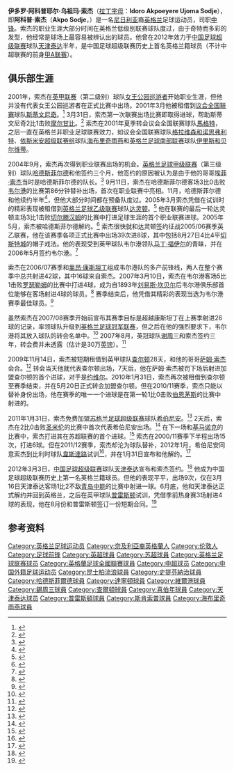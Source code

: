 {{noteTA|G1=足球|G2=英超|G3=FAcup
}} 
{{Infobox football biography
| playername     = 阿科普·索杰<br>Akpo Sodje
| image          = Image:Akpo Sodje.png
| image_size     = 200px
| caption        = 索杰效力于[[谢周三足球俱乐部|谢周三]]期间的照片
| fullname       = Idoro Akpoeyere Ujoma Sodje<ref>{{cite book|last=Sherwin|first=Phil|title=The Port Vale Miscellany|publisher=The History Press|location=Brimscombe Port|date=2010|pages=32|isbn=9780752457772}}</ref>
| dateofbirth    = {{birth date and age|1980|1|31|df=y}}<ref name="profile">{{cite web|title=Profile|url=http://www.hibernianfc.co.uk/page/PlayerProfiles/0,,10290~23073,00.html|work=hibernianfc.co.uk|accessdate=1 February 2012|deadurl=yes|archiveurl=https://web.archive.org/web/20111010112221/http://www.hibernianfc.co.uk/page/PlayerProfiles/0%2C%2C10290~23073%2C00.html|archivedate=2011年10月10日}}</ref>
| cityofbirth    = [[伦敦|伦敦]][[格林尼治|格林尼治]]
| countryofbirth = [[英格兰|英格兰]]
| height         = {{height|ft=6|in=2}}<ref name="profile"/>
| position       = [[前锋_(足球)|中锋]]
| currentclub    = 
| clubnumber     = 
| youthyears1    = | youthclubs1 = Dynamos FC
| years1 = 2001      | caps1 = 0  | goals1 = 0  | clubs1 = [[女王公园巡游者足球俱乐部|女王公园巡游者]]
| years2 = 2001      | caps2 = 3  | goals2 = 1  | clubs2 = → [[史提芬納治足球會|斯蒂文尼奇]]
| years3 = 2001–2002 | caps3 = 17 | goals3 = 3  | clubs3 = [[馬格特足球會|馬格特]]
| years4 = 2002      | caps4 = 7  | goals4 = 2  | clubs4 = [[艾贝斯费特联足球俱乐部|格拉维森和诺思弗利特]]
| years5 = 2002–2003 | caps5 = 31 | goals5 = 7  | clubs5 = [[海布里奇雨燕足球會|海布里奇雨燕]]
| years6 = 2003–2004 | caps6 = 21 | goals6 = 18 | clubs6 = [[伊里斯和贝尔维蒂足球俱乐部|伊里斯和贝尔维蒂]]
| years7 = 2004–2005 | caps7 = 7  | goals7 = 0  | clubs7 = [[哈德斯菲尔德足球俱乐部|哈德斯菲尔德]]
| years8 = 2005      | caps8 = 7  | goals8 = 1  | clubs8 = → [[达灵顿足球俱乐部|达灵顿]]
| years9 = 2005–2006 | caps9 = 36 | goals9 = 8  | clubs9 = [[达灵顿足球俱乐部|达灵顿]]
| years10= 2006–2007 | caps10= 46 | goals10= 14 | clubs10= [[韦尔港足球俱乐部|韦尔港]]
| years11= 2007–2010 | caps11= 41 | goals11= 9  | clubs11= [[谢周三足球俱乐部|谢周三]]
| years12= 2009–2010 | caps12= 8  | goals12= 2  | clubs12= → [[查尔顿竞技足球俱乐部|查尔顿]]
| years13= 2010      | caps13= 16 | goals13= 3  | clubs13= → [[查尔顿竞技足球俱乐部|查尔顿]]
| years14= 2010–2011 | caps14= 15 | goals14= 1  | clubs14= [[查尔顿竞技足球俱乐部|查尔顿]]
| years15= 2011–2012 | caps15= 28 | goals15= 6  | clubs15= [[希伯尼安足球俱乐部|希伯尼安]]
| years16= 2012      | caps16= 9  | goals16= 1  | clubs16= [[天津泰达足球俱乐部|天津泰达]]
| years17= 2012    | caps17= 14  | goals17= 4  | clubs17= [[普雷斯顿足球俱乐部|普雷斯顿]]
| years18= 2013     | caps18= 16  | goals18= 6  | clubs18= [[斯坎索普联足球俱乐部|斯坎索普联]]
| pcupdate  = 2012年8月21日
}}
'''伊多罗·阿科普耶尔·乌祖玛·索杰'''（[[拉丁字母|拉丁字母]]：'''Idoro Akpoeyere Ujoma Sodje'''），即'''阿科普·索杰'''（'''Akpo Sodje'''，{{bd|1980年|1月31日|catIdx=Sodje, Akpo}}）是一名[[尼日利亚|尼日利亚]]裔[[英格兰|英格兰]]足球运动员，司职[[前锋_(足球)|中锋]]。索杰的职业生涯大部分时间在英格兰低级别联赛球队度过，由于奇特而多彩的发型，他经常是球场上最容易被辨认出的球员。他曾在2012年效力于[[中国足球超级联赛|中国足球超级联赛]]球队[[天津泰达足球俱乐部|天津泰达]]半年，是中国足球超级联赛历史上首名英格兰籍球员（不计中超联赛的前身[[甲A联赛|甲A联赛]]）。

==俱乐部生涯==
2001年，索杰在[[英格兰足球冠军联赛|英甲联赛]]（第二级别）球队[[女王公园巡游者足球俱乐部|女王公园巡游者]]开始职业生涯，但他并没有代表女王公园巡游者在正式比赛中出场。2001年3月他被租借到[[英格蘭足球議會全國聯賽|议会全国联赛]]球队[[史提芬納治足球會|斯蒂文尼奇]]。<ref>{{cite web|url=http://news.bbc.co.uk/sport1/hi/football/teams/s/stevenage/1250006.stm|title=Stevenage sign Sodje|date=29 March 2001|work=BBC Sport|accessdate=2009-08-11|archive-date=2019-07-13|archive-url=https://web.archive.org/web/20190713153502/http://news.bbc.co.uk/sport2/hi/football/teams/s/stevenage/1250006.stm|dead-url=no}}</ref> 3月31日，索杰第一次联赛出场比赛即取得进球，帮助斯蒂文尼奇2比1击败[[摩尔甘比足球俱乐部|摩尔甘比]]。<ref>{{cite web|url=http://news.bbc.co.uk/sport1/hi/football/eng_conf/1249357.stm|title=Morecambe 1–2 Stevenage|publisher=[[BBC|BBC]]|date=31 March 2001|accessdate=3 March 2010|archive-date=2019-07-13|archive-url=https://web.archive.org/web/20190713153503/http://news.bbc.co.uk/sport2/hi/football/eng_conf/1249357.stm|dead-url=no}}</ref> 索杰在2001年夏季转会议会全国联赛球队[[馬格特足球會|馬格特]]，之后一直在英格兰非职业足球联赛效力，如议会全国联赛球队[[艾贝斯费特联足球俱乐部|格拉维森和诺思弗利特]]、[[英格兰足球依斯米安联赛|依斯米安超级联赛组]]球队[[海布里奇雨燕足球會|海布里奇雨燕]]和[[英格兰足球南部联赛|英格兰足球南部联赛]]球队[[伊里斯和贝尔维蒂足球俱乐部|伊里斯和贝尔维蒂]]。

2004年9月，索杰再次得到职业联赛出场的机会。[[英格兰足球甲级联赛|英格兰足球甲级联赛]]（第三级别）球队[[哈德斯菲尔德足球俱乐部|哈德斯菲尔德]]和他签约三个月，他签约的原因被认为是由于他的哥哥[[埃菲·索杰|埃菲·索杰]]当时是哈德斯菲尔德的队长。<ref>{{cite web|url=http://news.bbc.co.uk/sport1/hi/football/teams/h/huddersfield_town/3561324.stm|title=Huddersfield sign Sodje|date=2 September 2004|work=BBC Sport|accessdate=2009-08-11|archive-date=2019-07-13|archive-url=https://web.archive.org/web/20190713153504/http://news.bbc.co.uk/sport2/hi/football/teams/h/huddersfield_town/3561324.stm|dead-url=no}}</ref> 9月11日，索杰在哈德斯菲尔德客场3比0击败[[韦尔港足球俱乐部|韦尔港]]的比赛第86分钟替补出场，首次在职业联赛中亮相。11月，哈德斯菲尔德和他续约半年<ref>{{cite web|url=http://news.bbc.co.uk/sport1/hi/football/teams/h/huddersfield_town/4038663.stm|title=Sodje earns extension at Terriers|date=24 November 2004|work=BBC Sport|accessdate=2009-08-11|archive-date=2019-07-13|archive-url=https://web.archive.org/web/20190713153503/http://news.bbc.co.uk/sport2/hi/football/teams/h/huddersfield_town/4038663.stm|dead-url=no}}</ref>，但他大部分时间都在预备队度过。2005年3月索杰凭借在试训时的精彩表现被租借到[[英格兰足球乙级联赛|英格兰足球乙级联赛]]球队[[达灵顿足球俱乐部|达灵顿]]。<ref>{{cite web|url=http://news.bbc.co.uk/sport1/hi/football/teams/d/darlington/4329755.stm|title=Sodje out to impress at Quakers|date=8 March 2005|work=BBC Sport|accessdate=2009-08-11|archive-date=2019-07-13|archive-url=https://web.archive.org/web/20190713153503/http://news.bbc.co.uk/sport2/hi/football/teams/d/darlington/4329755.stm|dead-url=no}}</ref> 他在联赛的最后一轮达灵顿主场3比1击败[[切尔滕汉姆足球俱乐部|切尔滕汉姆]]的比赛中打进足球生涯的首个职业联赛进球。2005年5月，索杰被哈德斯菲尔德解约。<ref>{{cite web|url=http://news.bbc.co.uk/sport1/hi/football/teams/h/huddersfield_town/4537143.stm|title=Striker Sodje leaves Huddersfield|date=11 May 2005|work=BBC Sport|accessdate=2009-08-11|archive-date=2019-07-13|archive-url=https://web.archive.org/web/20190713153503/http://news.bbc.co.uk/sport2/hi/football/teams/h/huddersfield_town/4537143.stm|dead-url=no}}</ref> 索杰很快就和达灵顿签约征战2005/06赛季英乙联赛，他在该赛季各项正式比赛中出场39次进8球，其中包括8月27日4比4平[[切斯特城足球俱乐部|切斯特城]]的帽子戏法。他的表现受到英甲球队韦尔港领队[[马丁·福伊尔|马丁·福伊尔]]的青睐，并在2006年5月签约韦尔港。<ref>{{cite web|url=http://news.bbc.co.uk/sport1/hi/football/teams/p/port_vale/4997760.stm|title= Boss adds trio to Port Vale squad|date=19 May 2006|work=BBC Sport|accessdate=2009-08-11}}</ref>

索杰在2006/07赛季和[[萊昂·干斯坦汀|里昂·康斯坦丁]]组成韦尔港队的多产前锋线，两人在整个赛季中总共射进42球，其中16球来自索杰。2007年3月10日，索杰在韦尔港客场5比1击败[[罗瑟勒姆足球俱乐部|罗瑟勒姆]]的比赛中打进4球，成为自1893年[[刘易斯·坎贝尔|刘易斯·坎贝尔]]后韦尔港俱乐部首位能够在客场射进4球的球员。<ref name="Sodje family">{{cite web|url=http://www.newswatchngr.com/index.php?option=com_content&task=view&id=659&Itemid=35|title=Nigerian Soccer Stars Abroad|last=Ocholi|first=Danusa|date=24 February 2009|work=Newswatch|accessdate=2009-08-10|deadurl=yes|archiveurl=https://web.archive.org/web/20100104095901/http://www.newswatchngr.com/index.php?option=com_content&task=view&id=659&Itemid=35|archivedate=2010-01-04}}</ref> 赛季结束后，他凭借其精彩的表现当选为韦尔港赛季最佳球员。<ref name="potya">{{cite web|url=http://www.port-vale.co.uk/page/PortValeVolunteers/0,,10381~2060238,00.html|title=Player of the Year Awards|date=10 May 2011|work=port-vale.co.uk|accessdate=24 October 2011|deadurl=yes|archiveurl=https://web.archive.org/web/20120609230455/http://www.port-vale.co.uk/page/PortValeVolunteers/0%2C%2C10381~2060238%2C00.html|archivedate=2012年6月9日}}</ref>

虽然索杰在2007/08赛季开始前宣布其赛季目标是超越康斯坦丁在上赛季射进26球的记录，率领球队升级到[[英格兰足球冠军联赛|英格兰足球冠军联赛]]，但之后在他的强烈要求下，韦尔港将其放入球队的转会名单中。<ref>{{cite web|url=http://news.bbc.co.uk/sport1/hi/football/teams/s/sheff_wed/6970017.stm|title=Owls swoop to sign striker Sodje|date=30 August 2007|work=BBC Sport|accessdate=2009-08-11|archive-date=2019-07-13|archive-url=https://web.archive.org/web/20190713153505/http://news.bbc.co.uk/sport2/hi/football/teams/s/sheff_wed/6970017.stm|dead-url=no}}</ref> 2007年8月，英冠球队[[谢周三足球俱乐部|谢周三]]和索杰签约三年，转会费并未透露（估计是30万[[英镑|英镑]]）。<ref name=".">{{cite news| url = http://www.swfc.co.uk/page/News/0,,10304~1101899,00.html| publisher = SWFC.co.uk| title = Akpo Sodje signs for the owls on a three year deal| date = 30 Aug 2007| deadurl = yes| archiveurl = https://web.archive.org/web/20120314033037/http://www.swfc.co.uk/page/News/0%2C%2C10304~1101899%2C00.html| archivedate = 2012-03-14}}</ref>

2009年11月14日，索杰被短期租借到英甲球队[[查尔顿竞技足球俱乐部|查尔顿]]28天，和他的哥哥[[萨姆·索杰|萨姆·索杰]]会合。<ref>{{cite web|url=http://www.charlton-athletic.co.uk/newsview.ink?nid=35128|title=Addicks sign Sodje number two|date=14 November 2009|work=charlton-athletic.co.uk|accessdate=2009-11-15|deadurl=yes|archiveurl=https://web.archive.org/web/20091120114829/http://www.charlton-athletic.co.uk/newsview.ink?nid=35128|archivedate=2009-11-20}}</ref> 转会当天他就代表查尔顿出场，7天后，他在萨姆·索杰被罚下场后射进加盟查尔顿的首个进球，对手是[[约维尔足球俱乐部|约维尔]]。2010年1月31日，索杰再次被租借到查尔顿至赛季结束，并在5月20日正式转会加盟查尔顿。但在2010/11赛季，索杰只能以替补身份出场，他在赛季的唯一一个进球是在第一轮1比0击败[[伯恩茅斯足球俱乐部|伯恩茅斯]]的比赛中射进的。

2011年1月31日，索杰免费加盟[[苏格兰足球超级联赛|苏格兰足球超级联赛]]球队[[希伯尼安足球俱乐部|希伯尼安]]。<ref name="hibs free">{{cite news|url=http://www.cafctv.co.uk/page/NewsDetail/0,,10267~2281301,00.html|title=Sodje heads for Hibs|last=Haines|first=Gary|publisher=Charlton Athletic F.C.|work=www.cafctv.co.uk|date=31 January 2011|accessdate=31 January 2011|deadurl=yes|archiveurl=https://web.archive.org/web/20110202192616/http://www.cafctv.co.uk/page/NewsDetail/0%2C%2C10267~2281301%2C00.html|archivedate=2011-02-02}}</ref> 2天后，索杰在2比0击败[[圣米伦足球俱乐部|圣米伦]]的比赛中首次代表希伯尼安出场。<ref>{{cite news|url=http://news.bbc.co.uk/sport1/hi/football/scot_prem/9384278.stm|title=Hibernian   2 - 0   St Mirren|publisher=BBC|work=BBC Sport|date=2 February 2011|accessdate=2 February 2011|archive-date=2011-02-03|archive-url=https://web.archive.org/web/20110203054248/http://news.bbc.co.uk/sport1/hi/football/scot_prem/9384278.stm|dead-url=no}}</ref> 在下一场和[[基马诺克足球俱乐部|基马诺克]]的比赛中，索杰打进其在苏超联赛的首个进球。<ref>{{cite news|url=http://news.bbc.co.uk/sport1/hi/football/scot_prem/9393218.stm|title=Hibernian   2 - 1   Kilmarnock|publisher=BBC|work=BBC Sport|date=12 February 2011|accessdate=12 February 2011|archive-date=2019-07-13|archive-url=https://web.archive.org/web/20190713153505/http://news.bbc.co.uk/sport2/hi/football/scot_prem/9393218.stm|dead-url=no}}</ref> 索杰在2000/11赛季下半程出场15次，打进6球。但在2011/12赛季，索杰却沦为球队替补，2012年1月，希伯尼安同意索杰到比利时球队[[皇家韋斯達路足球會|韋斯達路]]试训<ref name = "westerlo">{{cite news|url=http://www.scotsman.com/sport/football/european/sodje_poised_to_leave_hibs_as_he_heads_for_belgium_1_2064236|title=Sodje poised to leave Hibs as he heads for Belgium|work=The Scotsman|publisher=Johnston Press|date=19 January 2012|accessdate=20 January 2012|archive-date=2019-07-13|archive-url=https://web.archive.org/web/20190713153505/https://www.scotsman.com/sport/football/premiership/sodje-poised-to-leave-hibs-as-he-heads-for-belgium-1-2064236|dead-url=no}}</ref>，并在1月31日宣布和他解约。<ref>{{cite news|title=Striker Akpo Sodje and Hibernian agree to part company|url=http://news.bbc.co.uk/sport1/hi/football/16826660.stm|accessdate=1 February 2012|newspaper=[[BBC_Sport|BBC Sport]]|date=31 January 2012|archive-date=2019-07-13|archive-url=https://web.archive.org/web/20190713153507/https://www.bbc.co.uk/sport/football/16826660|dead-url=no}}</ref>

2012年3月3日，[[中国足球超级联赛|中国足球超级联赛]]球队[[天津泰达足球俱乐部|天津泰达]]宣布和索杰签约。<ref>{{Cite web |url=http://sports.qq.com/a/20120303/000274.htm |title=泰达官方宣布引进第五外援 苏超强力中锋加盟 |accessdate=2012-03-09 |archive-date=2019-07-13 |archive-url=https://web.archive.org/web/20190713153507/https://sports.qq.com/a/20120303/000274.htm |dead-url=no }}</ref> 他成为中国足球超级联赛历史上第一名英格兰籍球员。但他的表现平平，出场9次，仅在3月16日天津泰达客场1比2不敌[[青岛中能|青岛中能]]的比赛中射进一球。6月底，他和天津泰达正式解约并回到英格兰，之后在英甲球队[[普雷斯顿足球俱乐部|普雷斯顿]]试训，凭借季前热身赛3场射进4球的表现，他在8月份和普雷斯顿签订一份短期合同。<ref>{{cite news|last=O'Rourke|first=Pete|title=Preston deal in Sodje|url=http://www1.skysports.com/football/news/11719/7995630/|accessdate=16 August 2012|newspaper=[[Sky_Sports|Sky Sports]]|date=16 August 2012}}</ref>

==参考资料==
{{reflist}}

{{2012年中超分类名单天津}}
{{DEFAULTSORT:Sodje, Akpo}}
[[Category:英格兰足球运动员|Category:英格兰足球运动员]]
[[Category:奈及利亞裔英格蘭人|Category:奈及利亞裔英格蘭人]]
[[Category:伦敦人|Category:伦敦人]]
[[Category:足球前锋|Category:足球前锋]]
[[Category:英超球員|Category:英超球員]]
[[Category:苏超球員|Category:苏超球員]]
[[Category:英格兰足球联赛球员|Category:英格兰足球联赛球员]]
[[Category:英格蘭足球全國聯賽球員|Category:英格蘭足球全國聯賽球員]]
[[Category:中超球员|Category:中超球员]]
[[Category:中国外籍足球运动员|Category:中国外籍足球运动员]]
[[Category:昆士柏流浪球員|Category:昆士柏流浪球員]]
[[Category:史提芬納治球員|Category:史提芬納治球員]]
[[Category:哈德斯菲爾德球員|Category:哈德斯菲爾德球員]]
[[Category:達寧頓球員|Category:達寧頓球員]]
[[Category:維爾港球員|Category:維爾港球員]]
[[Category:錫周三球員|Category:錫周三球員]]
[[Category:查爾頓球員|Category:查爾頓球員]]
[[Category:喜伯年球員|Category:喜伯年球員]]
[[Category:天津泰达球员|Category:天津泰达球员]]
[[Category:普雷斯頓球員|Category:普雷斯頓球員]]
[[Category:斯肯索普球員|Category:斯肯索普球員]]
[[Category:海布里奇雨燕球員|Category:海布里奇雨燕球員]]